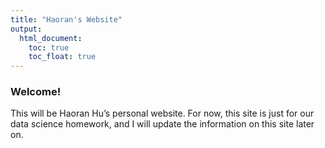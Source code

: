 ```yaml
---
title: "Haoran's Website"
output:
  html_document: 
    toc: true
    toc_float: true
---
```


### Welcome!

This will be Haoran Hu's personal website. For now, this site is just for our data science homework, and I will update the information on this site later on.

